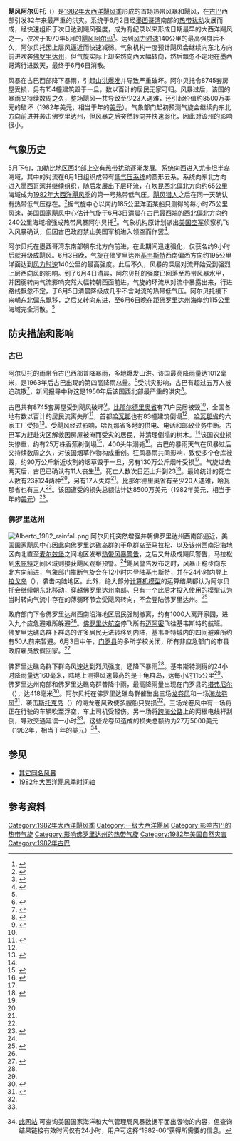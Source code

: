 {{noteTA
|G1=USState
}}
{{Infobox Hurricane
| Name=飓风阿尔贝托<br />{{lang|en|Hurricane Alberto}}
| Type=飓风
| Year=1982
| Basin=Atl
| Image location=Hurricane Alberto (1982).JPG
| Image name=接近最高强度的飓风阿尔贝托
| Formed=1982年6月1日
| Dissipated=1982年6月6日
| 1-min winds=75
| Pressure=985
| Damages=85
| Inflated=0
| Fatalities=直接导致23人死亡
| Areas=[[古巴|古巴]]、[[佛罗里达州|佛罗里达州]]
| Hurricane season=[[1982年大西洋飓风季|1982年大西洋飓风季]]
}}
'''飓风阿尔贝托'''（{{lang-en|Hurricane Alberto}}）是[[1982年大西洋飓风季|1982年大西洋飓风季]]形成的首场热带风暴和飓风，在[[古巴|古巴]]西部引发32年来最严重的洪灾。系统于6月2日经[[墨西哥湾|墨西哥湾]]南部的[[热带扰动|热带扰动]]发展而成，经快速组织于次日达到飓风强度，成为有纪录以来形成日期最早的大西洋飓风之一，仅次于1970年5月的[[1970年飓风阿尔玛|飓风阿尔玛]]<ref name="HURDAT">{{cite web | author = [[国家飓风中心|National Hurricane Center]] | author2 = Hurricane Research Division | title = Atlantic hurricane best track (HURDAT version 2) | url = http://www.nhc.noaa.gov/data/hurdat/hurdat2-1851-2015-021716.txt | publisher = [[美国国家海洋和大气管理局|United States National Oceanic and Atmospheric Administration]] | date = 2016-02-17 | archiveurl = https://web.archive.org/web/20160411090349/http://www.nhc.noaa.gov/data/hurdat/hurdat2-1851-2015-021716.txt | deadurl = no | accessdate = 2016-05-12 | format = [[文本文件|TXT]] | location = [[迈阿密|Miami]], [[佛罗里达州|FL]] | archivedate = 2016-04-11 }}</ref>。达到[[最大持续风速|风力时速]]140公里的最高强度后不久，阿尔贝托因上层风逼近而快速减弱。气象机构一度预计飓风会继续向东北方向前进吹袭[[佛罗里达州|佛罗里达州]]，但气旋实际上却突然向西大幅转向，然后飘忽不定地在墨西哥湾行进数天，最终于6月6日消散。

风暴在古巴西部降下暴雨，引起[[山洪爆发|山洪爆发]]并导致严重破坏。阿尔贝托令8745套房屋受损，另有154幢建筑毁于一旦，数以百计的居民无家可归。风暴过后，该国的暴雨又持续数周之久，整场飓风一共导致至少23人遇难，还引起价值约8500万美元的破坏（1982年美元，相当于{{CURRENTISOYEAR}}年的{{Formatprice|{{Inflation|US|85000000|1982}}}}[[美元|美元]]）。气象部门起初预测气旋会继续向东北方向前进并袭击佛罗里达州，但风暴之后突然转向并快速弱化，因此对该州的影响很小。

== 气象历史 ==
{{storm path|Alberto 1982 track.png}}
5月下旬，[[加勒比地区|加勒比地区]]西北部上空有[[热带扰动|热带扰动]]逐渐发展。系统向西进入[[尤卡坦半岛|尤卡坦半岛]]海域，其中的对流在6月1日组织成带有[[低气压|低气压系统]]的圆形云系。系统向东北方向进入[[墨西哥湾|墨西哥湾]]并继续组织，随后发展出下层环流，在[[坎昆|坎昆]]西北偏北方向约65公里海域成为[[1982年大西洋飓风季|1982年大西洋飓风季]]的第一号热带低气压。[[飓风猎人|飓风猎人]]之后在同一天确认有热带低气压存在。<ref name="mwr">{{cite report | author = Gilbert Clark | year = 1983 | title = Atlantic Hurricane Season of 1982 | publisher = National Oceanic and Atmospheric Administration | work = National Hurricane Center | accessdate = 2016-05-12 | archivedate = 2016-03-04 | location = Miami, FL | format = [[便携式文档格式|PDF]] | archiveurl = https://web.archive.org/web/20160304041204/http://www.aoml.noaa.gov/hrd/hurdat/mwr_pdf/1982.pdf | deadurl = no | url = http://www.aoml.noaa.gov/hrd/hurdat/mwr_pdf/1982.pdf | date =  }}</ref>据气旋中心以南约185公里洋面某船只测得的每小时75公里风速，[[国家飓风中心|美国国家飓风中心]]估计气旋于6月3日清晨在[[古巴|古巴]]最西端的西北偏北方向约240公里海域增强成热带风暴阿尔贝托<ref name="tcr1">{{cite report | author = National Hurricane Center | year = 1982 | title = Hurricane Alberto Preliminary Report | publisher = National Oceanic and Atmospheric Administration | archiveurl = https://web.archive.org/web/20160303183316/http://www.nhc.noaa.gov/archive/storm_wallets/atlantic/atl1982-prelim/alberto/prelim01.gif | url = http://www.nhc.noaa.gov/archive/storm_wallets/atlantic/atl1982-prelim/alberto/prelim01.gif | accessdate = 2016-05-12 | archivedate = 2016-03-03 | deadurl = no | format = [[GIF|GIF]] | location = Miami, FL | date =  }}</ref>。气象机构原计划派出[[美国空军|美国空军]]侦察机飞入风暴确认，但因古巴政府禁止美国军机进入领空而作罢<ref name="aggravating">{{cite news | date = 1982-06-04 | title = Cuban Government Bars USAF Jet From Entering Storm | agency = [[美联社|Associated Press]]}}</ref>。

阿尔贝托在墨西哥湾东南部朝东北方向前进，在此期间迅速强化，仅获名约9小时后就升级成飓风。6月3日晚，气旋在佛罗里达州[[基韦斯特_(佛罗里达州)|基韦斯特]]西南偏西方向约195公里洋面达到[[最大持续风速|风力时速]]140公里的最高强度。此后不久，风暴的深层对流开始受到强烈上层西向风的影响。到了6月4日清晨，阿尔贝托的强度已回落至热带风暴水平，并因弱转向气流影响突然大幅转朝西面前进。气旋的环流从对流中暴露出来，行进路线飘忽不定，于6月5日清晨降级成几乎不含对流的热带低气压。阿尔贝托接下来朝[[罗盘方位|东北偏东]]飘移，之后又转向东进，至6月6日晚在距[[佛罗里达州|佛罗里达州]]海岸约115公里海域完全消散。<ref name="tcr1" />

== 防灾措施和影响 ==

=== 古巴 ===
阿尔贝托的雨带令古巴西部普降暴雨，多地爆发山洪。该国最高降雨量达1012毫米，是1963年后古巴出现的第四高降雨总量。<ref name="cubagua">{{cite web | author = Instituto Nacional de Recursos Hidráulicos | year = 2003 | archiveurl = https://web.archive.org/web/20131105222344/http://www.hidro.cu/hidrologia1.htm | title = Lluvias intensas observadas y grandes inundaciones reportadas | accessdate = 2013-11-05 | url = http://www.hidro.cu/hidrologia1.htm | deadurl = yes | archivedate = 2013-11-05 }}</ref>受洪灾影响，古巴有超过五万人被迫疏散<ref name="ap605">{{cite news | agency = Associated Press | date = 1982-06-05 | title = News Report on Hurricane Alberto}}</ref>，新闻报导中称这是1950年后该国西北部最严重的洪灾<ref name="lawr611">{{cite news | author = Latin America Weekly Report | date = 1982-06-11 | title = Cuba/Hurricane}}</ref>。

古巴共有8745套房屋受到飓风破坏<ref name="ap605pm">{{cite news | date = 1982-06-05 | agency = Associated Press | title = News Report on Hurricane Alberto (2)}}</ref>。[[比那尔德里奥省|比那尔德里奥省]]有71户民居被毁<ref name="ap605" />，全国各地有数以百计的居民流离失所<ref name="wp606">{{cite news | newspaper = [[华盛顿邮报|Washington Post]] | date = 1982-06-06 | title = 23 Cubans Die in Hurricane Alberto}}</ref>，首都[[哈瓦那|哈瓦那]]也有83幢建筑倒塌<ref name="ap605" />，[[哈瓦那省|哈瓦那省]]的六家工厂受损<ref name="upi605">{{cite news | publisher = [[合众国际社|United Press International]] | date = 1982-06-05 | author = Les Kjos | title = News Report on Hurricane Alberto}}</ref>。受飓风经过影响，哈瓦那省多地的供电、电话和邮政业务中断。古巴军方赶赴灾区解救因房屋被淹而受灾的居民，并清理倒塌的树木。<ref name="ap605" />该国农业损失惨重，约有25万株香蕉树倒塌<ref name="upi606">{{cite news | agency = United Press International | date = 1982-06-06 | title = News Report on Hurricane Alberto}}</ref>，400头牛溺毙<ref name="lacr702">{{cite news | author = Latin America Commodities Report | date = 1982-07-02 | title = CUBA: Tobacco crop hit by bad weather}}</ref>。古巴的暴雨天气在风暴过后又持续数周之久，对该国烟草作物构成重创。狂风暴雨共同影响，致使多个仓库被毁，约90万公斤新近收割的烟草毁于一旦，另有130万公斤烟叶受损<ref name="lacr702" />。气旋过去两天后，古巴已确认有11人丧生<ref name="wp605">{{cite news | date = 1982-06-05 | title = Florida Spared as Hurricane Alberto Fizzles | newspaper = Washington Post}}</ref>，死亡人数次日还上升到23<ref name="wp606" />。最终统计的死亡人数有23和24两种<ref name="mwr" />，另有17人失踪<ref name="cubagua" />。比那尔德里奥省有至少20人遇难，哈瓦那省也有三人<ref name="ap605" />。该国遭受的损失总额估计达8500万美元（1982年美元，相当于{{CURRENTISOYEAR}}年的{{Formatprice|{{Inflation|US|85000000|1982}}}}[[美元|美元]]）<ref name="em-dat">{{cite web |author=EM-DAT: the International Disaster Database |year=2007 |title=Disaster List for Cuba |publisher=Centre for Research on the Epidemiology of Disasters |accessdate=2016-05-12 |url=http://www.emdat.be/country_profile/index.html |deadurl=yes |archiveurl=https://web.archive.org/web/20160512113154/http://www.emdat.be/country_profile/index.html |archivedate=2016-05-12 }}</ref>。

=== 佛罗里达州 ===
[[File:Alberto_1982_rainfall.png|right]]
阿尔贝托突然增强并朝佛罗里达州西南部逼近，美国国家飓风中心因此向[[佛罗里达礁岛群|佛罗里达礁岛群]]的[[干龟群岛|干龟群岛]]至[[马拉松_(佛罗里达州)|马拉松]]、以及该州西南沿海地区向北直至[[麦尔兹堡|麦尔兹堡]]之间地区发布[[热带气旋警告|热带风暴警告]]，之后又升级成飓风警告，马拉松到[[朱庇特_(佛罗里达州)|朱庇特]]之间区域则接获飓风观察预警。<ref name="tcr1" />飓风警告发布之时，风暴正稳步向东北方向前进，气象部门推断气旋会在12小时内登陆基韦斯特，并在24小时内登上[[拉戈岛_(佛罗里达州)|拉戈岛]]（{{lang|en|Key Largo}}），袭击内陆地区。此外，绝大部分[[热带气旋预测模型|计算机模型]]的运算结果都认为阿尔贝托会继续朝东北移动，穿越佛罗里达州南部。只有一个此后才投入使用的模型认为当时转向气流中存在的薄弱环节会受飓风转向，不会登陆佛罗里达州。<ref name="tcr2">{{cite report | author = National Hurricane Center | year = 1982 | title = Hurricane Alberto Preliminary Report (Page 2) | accessdate = 2016-05-12 | archiveurl = https://web.archive.org/web/20160303220300/http://www.nhc.noaa.gov/archive/storm_wallets/atlantic/atl1982-prelim/alberto/prelim02.gif | archivedate = 2016-03-03 | url = http://www.nhc.noaa.gov/archive/storm_wallets/atlantic/atl1982-prelim/alberto/prelim02.gif | deadurl = no | location = Miami, FL | publisher = National Oceanic and Atmospheric Administration | format = GIF | date =  }}</ref>

政府部门下令佛罗里达州西南沿海地区居民强制撤离，约有1000人离开家园，进入九个应急避难所躲避<ref name="wp605" />。[[佛罗里达航空|佛罗里达航空]]停飞所有[[迈阿密|迈阿密]]飞往基韦斯特的航班。佛罗里达礁岛群下群岛的许多居民无法转移到内陆，基韦斯特城内的四间避难所约有50人前来暂避。6月3日中午，[[门罗县_(佛罗里达州)|门罗县]]的多所学校关闭，所有非应急部门的市县政府雇员放假回家。<ref name="api603">{{cite news | author = Randall Hackley | date = 1982-06-03 | title = News Report on Hurricane Alberto | agency = Associated Press}}</ref>

佛罗里达礁岛群下群岛风速达到烈风强度，还降下暴雨<ref name="mwr" />。基韦斯特测得的24小时降雨量达160毫米，陆地上测得风速最高的是干龟群岛，达每小时115公里<ref name="tcr2" />。佛罗里达州南部和佛罗里达礁岛群普降中雨，最高降雨量出现在门罗县的[[塔弗尼尔_(佛罗里达州)|塔弗尼尔]]（{{lang|en|Tavernier}}），达418毫米<ref name="rain">{{cite report | author = David Roth | year = 2009 | archivedate = 2016-03-04 | archiveurl = https://web.archive.org/web/20160304064613/http://www.wpc.ncep.noaa.gov/tropical/rain/alberto1982.html | url = http://www.wpc.ncep.noaa.gov/tropical/rain/alberto1982.html | title = Hurricane Alberto Rainfall Totals | deadurl = no | publisher = Hydrometeorological Prediction Center | accessdate = 2016-05-11 | date =  }}</ref>。阿尔贝托在佛罗里达礁岛群催生出三场[[龙卷风|龙卷风]]和一场[[海龙卷风|海龙卷风]]<ref name="torn">{{cite web | author1 = Tom Grazulis | author2 = Bill McCaul | year = 2006 | title = Every Hurricane that has Spawned a Tornado | publisher = The Tornado Project | accessdate = 2016-05-12 | archivedate = 2016-03-04 | url = http://www.tornadoproject.com/alltorns/allhurricanes.htm | deadurl = no | archiveurl = https://web.archive.org/web/20160304125758/http://www.tornadoproject.com/alltorns/allhurricanes.htm }}</ref>，袭击[[斯托克岛_(佛罗里达州)|斯托克岛]]（{{lang|en|Stock Island}}）的海龙卷风致使多艘船只受损<ref name="wp605" />。三场龙卷风中有一场将正在行驶的车辆吹至浮空，车上司机受轻伤。另一场将[[跨海公路_(美国)|跨海公路]]上的两根电线杆刮倒，导致交通延误一小时<ref name="api603" />。这些龙卷风造成的损失总额约为27万5000美元（1982年，相当于{{CURRENTISOYEAR}}年的{{Formatprice|{{Inflation|US|275000|1982}}}}美元）<ref name="ncdc1">{{cite journal | volume = 24 | number = 6 | title = Storm Data | date = 1982-06 | publisher = National Climatic Data Center | accessdate = 2016-05-12 | deadurl = yes | url = http://www1.ncdc.noaa.gov/pub/orders/IPS/IPS-40C5E938-B75B-437B-9006-6C18B43C07E8.pdf | archiveurl = https://web.archive.org/web/20160512160210/http://www1.ncdc.noaa.gov/pub/orders/IPS/IPS-40C5E938-B75B-437B-9006-6C18B43C07E8.pdf | archivedate = 2016-05-12 | format = PDF | journal =  }}[http://www.ncdc.noaa.gov/IPS/sd/sd.html 此网站] {{Wayback|url=http://www.ncdc.noaa.gov/IPS/sd/sd.html |date=20160414065723 }}可查询美国国家海洋和大气管理局风暴数据平面出版物的内容，但查询结果链接有效时间仅有24小时，用户可选择“1982-06”获得所需要的信息。</ref>。

== 参见 ==
{{Portal|热带气旋}}
* [[热带风暴阿尔贝托|其它同名风暴]]
* [[1982年大西洋飓风季时间轴|1982年大西洋飓风季时间轴]]

== 参考资料 ==
{{Reflist|colwidth=30em}}

{{1982年大西洋飓风季}}

[[Category:1982年大西洋飓风季|Category:1982年大西洋飓风季]]
[[Category:一级大西洋飓风|Category:一级大西洋飓风]]
[[Category:影响古巴的热带气旋|Category:影响古巴的热带气旋]]
[[Category:影响佛罗里达州的热带气旋|Category:影响佛罗里达州的热带气旋]]
[[Category:1982年美国自然灾害|Category:1982年美国自然灾害]]
[[Category:1982年古巴|Category:1982年古巴]]
{{Good article}}